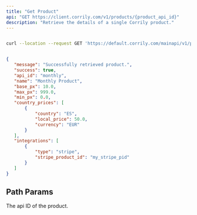 ```yaml
---
title: "Get Product"
api: "GET https://client.corrily.com/v1/products/{product_api_id}"
description: "Retrieve the details of a single Corrily product."
---
```


<RequestExample>

```bash Bash

curl --location --request GET 'https://default.corrily.com/mainapi/v1/products/monthly'
```

</RequestExample>

<ResponseExample>

```json Example

{
   "message": "Successfully retrieved product.",
   "success": true,
   "api_id": "monthly",
   "name": "Monthly Product",
   "base_px": 10.0,
   "max_px": 999.0,
   "min_px": 0.0,
   "country_prices": [
       {
           "country": "ES",
           "local_price": 50.0,
           "currency": "EUR"
       }
   ],
   "integrations": [
       {
           "type": "stripe",
           "stripe_product_id": "my_stripe_pid"
       }
   ]
}
```

</ResponseExample>

## Path Params

<ParamField path="product_api_id" type="string" required>

The api ID of the product.

</ParamField>
